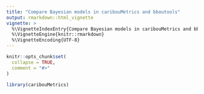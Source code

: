 ```yaml
---
title: "Compare Bayesian models in caribouMetrics and bboutools"
output: rmarkdown::html_vignette
vignette: >
  %\VignetteIndexEntry{Compare Bayesian models in caribouMetrics and bboutools}
  %\VignetteEngine{knitr::rmarkdown}
  %\VignetteEncoding{UTF-8}
---
```


```r
knitr::opts_chunk$set(
  collapse = TRUE,
  comment = "#>"
)
```

```r
library(caribouMetrics)
```
